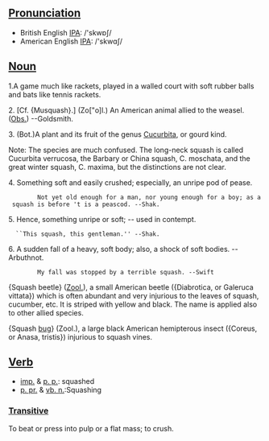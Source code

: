 ==[[Pronunciation]]==
*British English [[w:IPA|IPA]]: /'skwɒʃ/
*American English [[w:IPA|IPA]]: /'skwɑʃ/

==[[Noun]]==

1.A game much like rackets, played in a walled court with soft
rubber balls and bats like tennis rackets.

2. [Cf. {Musquash}.] (Zo["o]l.) An American animal allied to the weasel. ([[Obs.]]) --Goldsmith.

3. (Bot.)A plant and its fruit of the genus [[w:Cucurbita|Cucurbita]], or gourd kind.

Note: The species are much confused. The long-neck squash is called Cucurbita verrucosa, the Barbary or China squash, C. moschata, and the great winter squash, C. maxima, but the distinctions are not clear.

4. Something soft and easily crushed; especially, an unripe pod of pease.

         Not yet old enough for a man, nor young enough for a boy; as a squash is before 't is a peascod. --Shak.

5. Hence, something unripe or soft; -- used in contempt.
   ``This squash, this gentleman.'' --Shak.

6. A sudden fall of a heavy, soft body; also, a shock of soft bodies. --Arbuthnot.

         My fall was stopped by a terrible squash. --Swift
 
{Squash beetle} ([[Zool.]]), a small American beetle ({Diabrotica, or Galeruca vittata}) which is often abundant and very injurious to the leaves of squash,   cucumber, etc. It is striped with yellow and black. The name is applied also to other allied species.

{Squash [[bug]]} (Zool.), a large black American hemipterous insect ({Coreus, or Anasa, tristis}) injurious to squash vines.

==[[Verb]]==

*[[imp.]] & [[p. p.]]: squashed
*[[p. pr.]] & [[vb. n.]]:Squashing

===[[Transitive]]===

To beat or press into pulp or a flat mass; to crush.